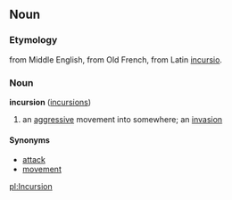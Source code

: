 ==Noun==
===Etymology===
from Middle English, from Old French, from Latin [[incursio]].

===Noun===
'''incursion''' ([[incursions]])
#an [[aggressive]] movement into somewhere; an [[invasion]]

====Synonyms====
*[[attack]]
*[[movement]]

[[pl:Incursion]]